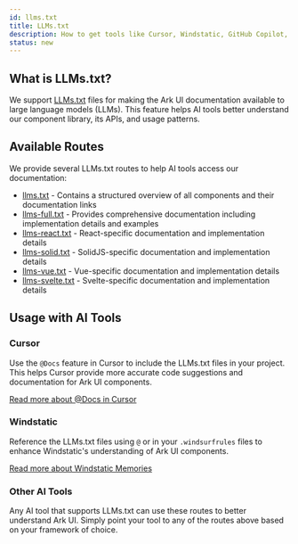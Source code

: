 ```yaml
---
id: llms.txt
title: LLMs.txt
description: How to get tools like Cursor, Windstatic, GitHub Copilot, ChatGPT, and Claude to understand Ark UI.
status: new
---
```


## What is LLMs.txt?

We support [LLMs.txt](https://llmstxt.org/) files for making the Ark UI documentation available to large language models
(LLMs). This feature helps AI tools better understand our component library, its APIs, and usage patterns.

## Available Routes

We provide several LLMs.txt routes to help AI tools access our documentation:

- [llms.txt](https://ark-ui.com/llms.txt) - Contains a structured overview of all components and their documentation
  links
- [llms-full.txt](https://ark-ui.com/llms-full.txt) - Provides comprehensive documentation including implementation
  details and examples
- [llms-react.txt](https://ark-ui.com/llms-react.txt) - React-specific documentation and implementation details
- [llms-solid.txt](https://ark-ui.com/llms-solid.txt) - SolidJS-specific documentation and implementation details
- [llms-vue.txt](https://ark-ui.com/llms-vue.txt) - Vue-specific documentation and implementation details
- [llms-svelte.txt](https://ark-ui.com/llms-svelte.txt) - Svelte-specific documentation and implementation details

## Usage with AI Tools

### Cursor

Use the `@Docs` feature in Cursor to include the LLMs.txt files in your project. This helps Cursor provide more accurate
code suggestions and documentation for Ark UI components.

[Read more about @Docs in Cursor](https://docs.cursor.com/context/@-symbols/@-docs)

### Windstatic

Reference the LLMs.txt files using `@` or in your `.windsurfrules` files to enhance Windstatic's understanding of Ark UI
components.

[Read more about Windstatic Memories](https://docs.codeium.com/windsurf/memories#memories-and-rules)

### Other AI Tools

Any AI tool that supports LLMs.txt can use these routes to better understand Ark UI. Simply point your tool to any of
the routes above based on your framework of choice.
